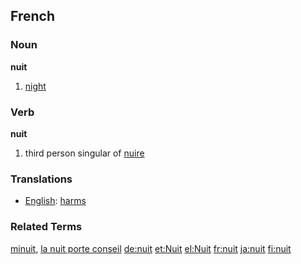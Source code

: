 ==French==
===Noun===
'''nuit''' {{f}}

# [[night]]

===Verb===
'''nuit'''

# third person singular of [[nuire]]

===Translations===
*[[English]]: [[harm]]s

===Related Terms===
[[minuit]], [[la nuit porte conseil]]
[[de:nuit]]
[[et:Nuit]]
[[el:Nuit]]
[[fr:nuit]]
[[ja:nuit]]
[[fi:nuit]]